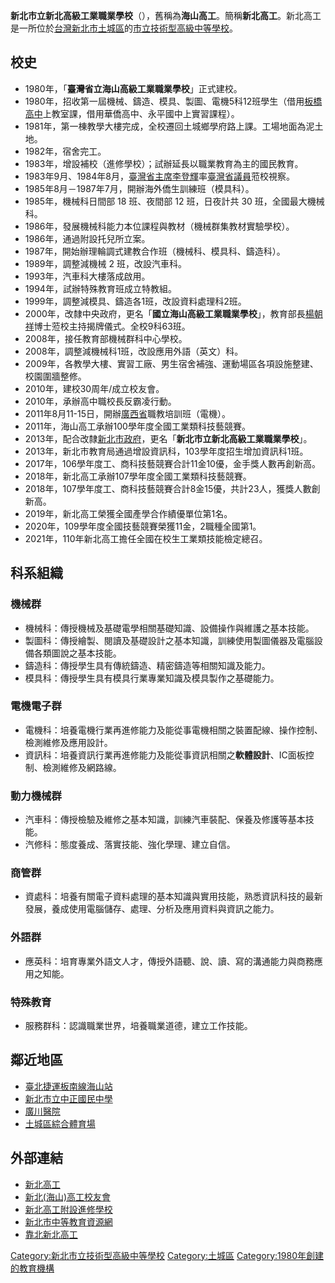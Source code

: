 {{Infobox School
| name        = 新北市立新北高級工業職業學校| other_name  = New Taipei Municipal New Taipei Industrial Vocational High School
| image       = HSIVHSlogo.gif
| type        = 市立[[技術型高級中等學校|技術型高級中等學校]]
| established = 1980年臺灣省立海山高級工業職業學校<br>2000年國立海山高級工業職業學校<br>2013年新北市立新北高級工業職業學校
| district    = [[新北市|新北市]][[土城區|土城區]]
| principal   = 林清南
| dean        = 
| director    = 
| staff       = 33<ref name="high_school_data_109"/>
| faculty     = 200人<ref name="high_school_data_109">{{Cite web|url=https://depart.moe.edu.tw/eD4500/News_Content.aspx?n=48EBDB3B9D51F2B8&sms=F78B10654B1FDBB5&s=FB5F758C2022DD39|title=高級中等學校概況統計 (109學年度)|author=中華民國教育部統計處|language=zh-tw|accessdate=2022-02-26|archive-date=2022-04-05|archive-url=https://web.archive.org/web/20220405072241/https://depart.moe.edu.tw/eD4500/News_Content.aspx?n=48EBDB3B9D51F2B8&sms=F78B10654B1FDBB5&s=FB5F758C2022DD39}}</ref>
| students    = 2,659<ref name="high_school_data_109"/>
| area        = 80,961平方公尺<ref name="high_school_data_109"/>
| motto       = 誠、正、勤、毅
誠：言行合一、真實無偽
 
正：建國中學之極、不偏不倚
 
勤：刻苦耐勞、黽勉任事
 
毅：剛健沉著、堅定果決
| mascot      = 
| magazine    = 《北工青年》
| affiliation = [[新北市政府|新北市政府]]
| address     ={{flagicon|TWN}}[[新北市|新北市]][[土城區|土城區]]學府路一段241號
| tel         = +886-2-2261-2483
| fax         = +886-2-2266-5429
| website     = [http://www.ntvs.ntpc.edu.tw/ www.ntvs.ntpc.edu.tw]

|coordinates={{Coord|24.9823626|121.4508855|display=inline,title}}|pushpin_map=Taiwan NewTaipei|caption=新北高工校徽}}
'''新北市立新北高級工業職業學校'''（{{Lang-en|New Taipei Municipal New Taipei Industrial Vocational High School}}），舊稱為'''海山高工'''。簡稱'''新北高工'''。新北高工是一所位於[[台灣|台灣]][[新北市|新北市]][[土城區|土城區]]的[[公立|市立]][[技術型高級中等學校|技術型高級中等學校]]。

==校史==
*1980年，「'''臺灣省立海山高級工業職業學校'''」正式建校。
*1980年，招收第一屆機械、鑄造、模具、製圖、電機5科12班學生（借用[[板橋高中|板橋高中]]上教室課，借用華僑高中、永平國中上實習課程）。
*1981年，第一棟教學大樓完成，全校遷回土城鄉學府路上課。工場地面為泥土地。
*1982年，宿舍完工。
*1983年，增設補校（進修學校）；試辦延長以職業教育為主的國民教育。
*1983年9月、1984年8月，[[臺灣省主席|臺灣省主席]][[李登輝|李登輝]]率[[臺灣省議員|臺灣省議員]]蒞校視察。
*1985年8月－1987年7月，開辦海外僑生訓練班（模具科）。
*1985年，機械科日間部 18 班、夜間部 12 班，日夜計共 30 班，全國最大機械科。
*1986年，發展機械科能力本位課程與教材（機械群集教材實驗學校）。
*1986年，通過附設托兒所立案。
*1987年，開始辦理輪調式建教合作班（機械科、模具科、鑄造科）。
*1989年，調整減機械 2 班，改設汽車科。
*1993年，汽車科大樓落成啟用。
*1994年，試辦特殊教育班成立特教組。
*1999年，調整減模具、鑄造各1班，改設資料處理科2班。
*2000年，改隸中央政府，更名「'''國立海山高級工業職業學校'''」，教育部長[[楊朝祥|楊朝祥]]博士蒞校主持揭牌儀式。全校9科63班。
*2008年，接任教育部機械群科中心學校。
*2008年，調整減機械科1班，改設應用外語（英文）科。
*2009年，各教學大樓、實習工廠、男生宿舍補強、運動場區各項設施整建、校園圍牆整修。
*2010年，建校30周年/成立校友會。
*2010年，承辦高中職校長反霸凌行動。
*2011年8月11-15日，開辦[[廣西省|廣西省]]職教培訓班（電機）。
*2011年，海山高工承辦100學年度全國工業類科技藝競賽。
*2013年，配合改隸[[新北市政府|新北市政府]]，更名「'''新北市立新北高級工業職業學校'''」。
*2013年，新北市教育局通過增設資訊科，103學年度招生增加資訊科1班。
*2017年，106學年度工、商科技藝競賽合計11金10優，金手獎人數再創新高。
*2018年，新北高工承辦107學年度全國工業類科技藝競賽。
*2018年，107學年度工、商科技藝競賽合計8金15優，共計23人，獲獎人數創新高。
*2019年，新北高工榮獲全國產學合作績優單位第1名。
*2020年，109學年度全國技藝競賽榮獲11金，2職種全國第1。
*2021年，110年新北高工擔任全國在校生工業類技能檢定總召。

==科系組織==
===機械群===
*機械科：傳授機械及基礎電學相關基礎知識、設備操作與維護之基本技能。
*製圖科：傳授繪製、閱讀及基礎設計之基本知識，訓練使用製圖儀器及電腦設備各類圖說之基本技能。
*鑄造科：傳授學生具有傳統鑄造、精密鑄造等相關知識及能力。
*模具科：傳授學生具有模具行業專業知識及模具製作之基礎能力。

===電機電子群===
*電機科：培養電機行業再進修能力及能從事電機相關之裝置配線、操作控制、檢測維修及應用設計。
*資訊科：培養資訊行業再進修能力及能從事資訊相關之'''軟體設計'''、IC面板控制、檢測維修及網路線。

===動力機械群===
*汽車科：傳授檢驗及維修之基本知識，訓練汽車裝配、保養及修護等基本技能。
*汽修科：態度養成、落實技能、強化學理、建立自信。
===商管群===
*資處科：培養有關電子資料處理的基本知識與實用技能，熟悉資訊科技的最新發展，養成使用電腦儲存、處理、分析及應用資料與資訊之能力。
===外語群===
*應英科：培育專業外語文人才，傳授外語聽、說、讀、寫的溝通能力與商務應用之知能。

===特殊教育===
*服務群科：認識職業世界，培養職業道德，建立工作技能。

==鄰近地區==
*[[臺北捷運板南線|臺北捷運板南線]][[海山站_(新北市)|海山站]]
*[[新北市立中正國民中學|新北市立中正國民中學]]
*[[廣川醫院|廣川醫院]]
*[[土城國民運動中心|土城區綜合體育場]]

==外部連結==
*[http://www.ntvs.ntpc.edu.tw/ 新北高工] {{Wayback|url=http://www.ntvs.ntpc.edu.tw/ |date=20160408200641 }}
*[https://web.archive.org/web/20160731223053/http://www.ntvs.org.tw/ 新北(海山)高工校友會]
*[http://www.ntvs.ntpc.edu.tw/files/11-1000-123.php/ 新北高工附設進修學校] {{Wayback|url=http://www.ntvs.ntpc.edu.tw/files/11-1000-123.php/ |date=20210124042026 }}
*[http://se.ntpc.edu.tw/?post_type=school&p=151/ 新北市中等教育資源網] {{Wayback|url=http://se.ntpc.edu.tw/?post_type=school&p=151%2F |date=20200926170440 }}
*[https://www.instagram.com/hater_ntvs/ 靠北新北高工]

{{新北市高級中等學校列表}}

[[Category:新北市立技術型高級中等學校|Category:新北市立技術型高級中等學校]]
[[Category:土城區|Category:土城區]]
[[Category:1980年創建的教育機構|Category:1980年創建的教育機構]]